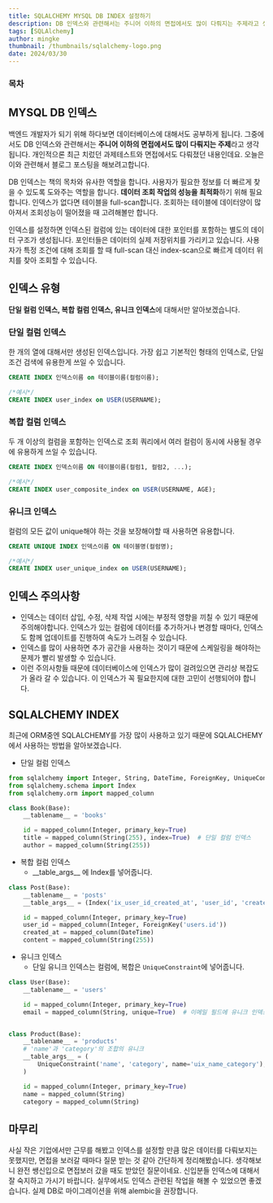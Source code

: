 ```yaml
---
title: SQLALCHEMY MYSQL DB INDEX 설정하기
description: DB 인덱스와 관련해서는 주니어 이하의 면접에서도 많이 다뤄지는 주제라고 생각됩니다. 개인적으론 최근 치렀던 과제테스트와 면접에서도 다뤄졌던 내용인데요. 오늘은 이와 관련해서 블로그 포스팅을 해보려고합니다.
tags: [SQLAlchemy]
author: mingke
thumbnail: /thumbnails/sqlalchemy-logo.png
date: 2024/03/30
---
```


### 목차

## MYSQL DB 인덱스

백엔드 개발자가 되기 위해 하다보면 데이터베이스에 대해서도 공부하게 됩니다. 그중에서도 DB 인덱스와 관련해서는 **주니어 이하의 면접에서도 많이 다뤄지는 주제**라고 생각됩니다. 개인적으론 최근 치렀던 과제테스트와 면접에서도 다뤄졌던 내용인데요. 오늘은 이와 관련해서 블로그 포스팅을 해보려고합니다.

DB 인덱스는 책의 목차와 유사한 역할을 합니다. 사용자가 필요한 정보를 더 빠르게 찾을 수 있도록 도와주는 역할을 합니다. **데이터 조회 작업의 성능을 최적화**하기 위해 필요합니다. 인덱스가 없다면 테이블을 full-scan합니다. 조회하는 테이블에 데이터양이 많아져서 조회성능이 떨어졌을 때 고려해볼만 합니다.

인덱스를 설정하면 인덱스된 컬럼에 있는 데이터에 대한 포인터를 포함하는 별도의 데이터 구조가 생성됩니다. 포인터들은 데이터의 실제 저장위치를 가리키고 있습니다. 사용자가 특정 조건에 대해 조회를 할 때 full-scan 대신 index-scan으로 빠르게 데이터 위치를 찾아 조회할 수 있습니다.

## 인덱스 유형

**단일 컬럼 인덱스, 복합 컬럼 인덱스, 유니크 인덱스**에 대해서만 알아보겠습니다.

### 단일 컬럼 인덱스

한 개의 열에 대해서만 생성된 인덱스입니다. 가장 쉽고 기본적인 형태의 인덱스로, 단일 조건 검색에 유용한게 쓰일 수 있습니다.

```sql
CREATE INDEX 인덱스이름 on 테이블이름(컬럼이름);

/*예시*/
CREATE INDEX user_index on USER(USERNAME);
```

### 복합 컬럼 인덱스

두 개 이상의 컬럼을 포함하는 인덱스로 조회 쿼리에서 여러 컬럼이 동시에 사용될 경우에 유용하게 쓰일 수 있습니다.

```sql
CREATE INDEX 인덱스이름 ON 테이블이름(컬럼1, 컬럼2, ...);

/*예시*/
CREATE INDEX user_composite_index on USER(USERNAME, AGE);
```

### 유니크 인덱스

컬럼의 모든 값이 unique해야 하는 것을 보장해야할 때 사용하면 유용합니다.

```sql
CREATE UNIQUE INDEX 인덱스이름 ON 테이블명(컬럼명);

/*예시*/
CREATE INDEX user_unique_index on USER(USERNAME);
```

## 인덱스 주의사항

- 인덱스는 데이터 삽입, 수정, 삭제 작업 시에는 부정적 영향을 끼칠 수 있기 때문에 주의해야합니다. 인덱스가 있는 컬럼에 데이터를 추가하거나 변경할 때마다, 인덱스도 함께 업데이트를 진행하여 속도가 느려질 수 있습니다.
- 인덱스를 많이 사용하면 추가 공간을 사용하는 것이기 때문에 스케일링을 해야하는 문제가 빨리 발생할 수 있습니다.
- 이런 주의사항들 때문에 데이터베이스에 인덱스가 많이 걸려있으면 관리상 복잡도가 올라 갈 수 있습니다. 이 인덱스가 꼭 필요한지에 대한 고민이 선행되어야 합니다.

## SQLALCHEMY INDEX

최근에 ORM중엔 SQLALCHEMY를 가장 많이 사용하고 있기 때문에 SQLALCHEMY에서 사용하는 방법을 알아보겠습니다.

- 단일 컬럼 인덱스

```python
from sqlalchemy import Integer, String, DateTime, ForeignKey, UniqueConstraint
from sqlalchemy.schema import Index
from sqlalchemy.orm import mapped_column

class Book(Base):
    __tablename__ = 'books'

    id = mapped_column(Integer, primary_key=True)
    title = mapped_column(String(255), index=True)  # 단일 컬럼 인덱스
    author = mapped_column(String(255))

```

- 복합 컬럼 인덱스
  - \_\_table_args\_\_ 에 Index를 넣어줍니다.

```python
class Post(Base):
    __tablename__ = 'posts'
    __table_args__ = (Index('ix_user_id_created_at', 'user_id', 'created_at'),) # 복합 컬럼 인덱스

    id = mapped_column(Integer, primary_key=True)
    user_id = mapped_column(Integer, ForeignKey('users.id'))
    created_at = mapped_column(DateTime)
    content = mapped_column(String(255))

```

- 유니크 인덱스
  - 단일 유니크 인덱스는 컬럼에, 복합은 `UniqueConstraint`에 넣어줍니다.

```python
class User(Base):
    __tablename__ = 'users'

    id = mapped_column(Integer, primary_key=True)
    email = mapped_column(String, unique=True)  # 이메일 필드에 유니크 인덱스 설정


class Product(Base):
    __tablename__ = 'products'
    # 'name'과 'category'의 조합의 유니크
    __table_args__ = (
        UniqueConstraint('name', 'category', name='uix_name_category'),
    )

    id = mapped_column(Integer, primary_key=True)
    name = mapped_column(String)
    category = mapped_column(String)

```

## 마무리

사실 작은 기업에서만 근무를 해봤고 인덱스를 설정할 만큼 많은 데이터를 다뤄보지는 못했지만, 면접을 보러갈 때마다 질문 받는 것 같아 간단하게 정리해봤습니다. 생각해보니 완전 쌩신입으로 면접보러 갔을 때도 받았던 질문이네요. 신입분들 인덱스에 대해서 잘 숙지하고 가시기 바랍니다. 실무에서도 인덱스 관련된 작업을 해볼 수 있었으면 좋겠습니다. 실제 DB로 마이그레이션을 위해 alembic을 권장합니다.
